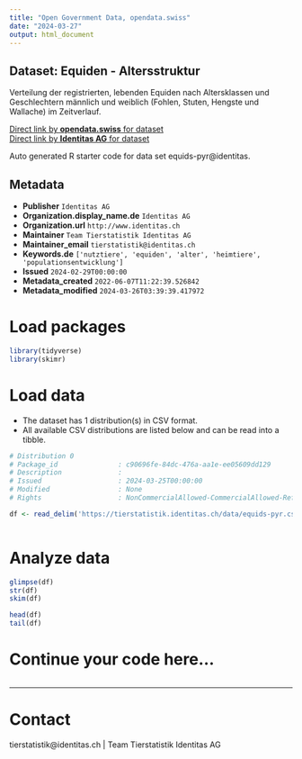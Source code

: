 ```yaml
---
title: "Open Government Data, opendata.swiss"
date: "2024-03-27"
output: html_document
---
```


## Dataset: Equiden - Altersstruktur

Verteilung der registrierten, lebenden Equiden nach Altersklassen und Geschlechtern männlich und weiblich (Fohlen, Stuten, Hengste und Wallache) im Zeitverlauf. 

[Direct link by **opendata.swiss** for dataset](https://opendata.swiss/de/dataset/equiden-altersstruktur)<br>
[Direct link by **Identitas AG** for dataset](https://tierstatistik.identitas.ch/)

Auto generated R starter code for data set equids-pyr@identitas.

## Metadata

- **Publisher** `Identitas AG`
- **Organization.display_name.de** `Identitas AG`
- **Organization.url** `http://www.identitas.ch`
- **Maintainer** `Team Tierstatistik Identitas AG`
- **Maintainer_email** `tierstatistik@identitas.ch`
- **Keywords.de** `['nutztiere', 'equiden', 'alter', 'heimtiere', 'populationsentwicklung']`
- **Issued** `2024-02-29T00:00:00`
- **Metadata_created** `2022-06-07T11:22:39.526842`
- **Metadata_modified** `2024-03-26T03:39:39.417972`


# Load packages

```r

library(tidyverse)
library(skimr)

```

# Load data

-   The dataset has 1 distribution(s) in CSV format.
-   All available CSV distributions are listed below and can be read into a tibble.

```r

# Distribution 0
# Package_id               : c90696fe-84dc-476a-aa1e-ee05609dd129
# Description              : 
# Issued                   : 2024-03-25T00:00:00
# Modified                 : None
# Rights                   : NonCommercialAllowed-CommercialAllowed-ReferenceRequired

df <- read_delim('https://tierstatistik.identitas.ch/data/equids-pyr.csv')



```

# Analyze data

```r

glimpse(df)
str(df)
skim(df)

head(df)
tail(df)

```

# Continue your code here...

```r

```

------------------------------------------------------------------------

# Contact

tierstatistik@identitas.ch | Team Tierstatistik Identitas AG
